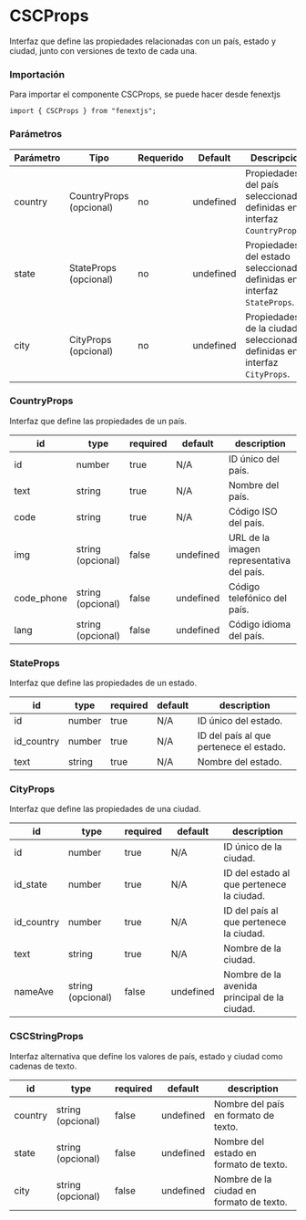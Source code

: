 # CSCProps

Interfaz que define las propiedades relacionadas con un país, estado y ciudad, junto con versiones de texto de cada una.

### Importación

Para importar el componente CSCProps, se puede hacer desde fenextjs

```tsx copy
import { CSCProps } from "fenextjs";
```

### Parámetros

| Parámetro | Tipo | Requerido | Default | Descripcion |
| --------- | ---- | --------- | ------- | ----------- |
| country | CountryProps (opcional) | no | undefined | Propiedades del país seleccionadas, definidas en la interfaz `CountryProps`. |
| state | StateProps (opcional) | no | undefined | Propiedades del estado seleccionado, definidas en la interfaz `StateProps`. |
| city | CityProps (opcional) | no | undefined | Propiedades de la ciudad seleccionada, definidas en la interfaz `CityProps`. |

### CountryProps

Interfaz que define las propiedades de un país.

| id | type | required | default | description |
| --- | --- | --- | --- | --- |
| id | number | true | N/A | ID único del país. |
| text | string | true | N/A | Nombre del país. |
| code | string | true | N/A | Código ISO del país. |
| img | string (opcional) | false | undefined | URL de la imagen representativa del país. |
| code_phone | string (opcional) | false | undefined | Código telefónico del país. |
| lang | string (opcional) | false | undefined | Código idioma del país. |

### StateProps

Interfaz que define las propiedades de un estado.

| id | type | required | default | description |
| --- | --- | --- | --- | --- |
| id | number | true | N/A | ID único del estado. |
| id_country | number | true | N/A | ID del país al que pertenece el estado. |
| text | string | true | N/A | Nombre del estado. |

### CityProps

Interfaz que define las propiedades de una ciudad.

| id | type | required | default | description |
| --- | --- | --- | --- | --- |
| id | number | true | N/A | ID único de la ciudad. |
| id_state | number | true | N/A | ID del estado al que pertenece la ciudad. |
| id_country | number | true | N/A | ID del país al que pertenece la ciudad. |
| text | string | true | N/A | Nombre de la ciudad. |
| nameAve | string (opcional) | false | undefined | Nombre de la avenida principal de la ciudad. |

### CSCStringProps

Interfaz alternativa que define los valores de país, estado y ciudad como cadenas de texto.

| id | type | required | default | description |
| --- | --- | --- | --- | --- |
| country | string (opcional) | false | undefined | Nombre del país en formato de texto. |
| state | string (opcional) | false | undefined | Nombre del estado en formato de texto. |
| city | string (opcional) | false | undefined | Nombre de la ciudad en formato de texto. |

